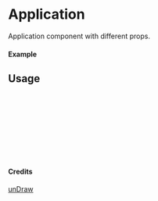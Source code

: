 
<Meta of={Application} title="unDraw/Application" />

# Application

Application component with different props.

#### Example

<Canvas of={Application.Primary} />

## Usage

```ts
import { Application } from "yadl-ui";

const Example = () => {
  return (
      <Application />
  );
};

export default Example;
```

#### Credits
[unDraw](https://undraw.co/illustrations)
